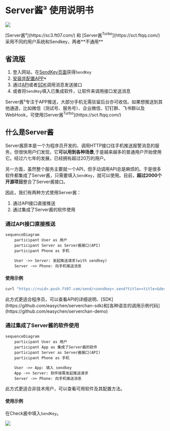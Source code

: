 
# Server酱³ 使用说明书

![](../../image/logo.144.png)

<Callout emoji="🎈">
[Server酱³](https://sc3.ft07.com/) 和 [Server酱<sup>Turbo</sup>](https://sct.ftqq.com/) 采用不同的用户系统和Sendkey，两者**不通用**
</Callout> 

## 省流版

1. 登入网站，在[SendKey页面](https://sc3.ft07.com/sendkey)获得`SendKey`
1. [安装并配置APP](/app/install)*
1. 通过[API](/server/api)或者[SDK](/server/sdk)调用消息发送接口
1. 或者将`SendKey`填入已集成软件，让软件来调用接口发送消息

<Callout type="info">
Server酱³专注于APP推送，大部分手机无需驻留后台亦可收信。如果想推送到其他通道，比如微信（测试号、服务号）、企业微信、钉钉群、飞书群以及WebHook，可使用[Server酱<sup>Turbo</sup>](https://sct.ftqq.com/)
</Callout>

## 什么是Server酱

Server酱原本是一个为程序员开发的、调用HTTP接口往手机推送报警消息的服务，但很快用户们发现，它**可以用到各种场景**,于是越来越多的普通用户开始使用它。经过六七年的发展，已经拥有超过20万的用户。

另一方面，虽然整个服务主要就一个API，但手动调用API总是麻烦的。于是很多软件都集成了Server酱，只需要填入`SendKey`，就可以使用。目前，**超过2000个开源项目**整合了Server酱接口。

因此，我们有两种方式使用Server酱：

1. 通过API接口直接推送
1. 通过集成了Server酱的软件使用

### 通过API接口直接推送
```mermaid
sequenceDiagram
    participant User as 用户
    participant Server as Server酱接口(API)
    participant Phone as 手机
    
    User ->> Server: 发起推送请求(with sendkey)
    Server ->> Phone: 向手机推送消息

```

#### 使用示例

```bash copy
curl "https://<uid>.push.ft07.com/send/<sendkey>.send?title=<title>&desp=<desp>"
```

<Callout type="info">
此方式更适合程序员，可以查看API的详细说明、[SDK](https://github.com/easychen/serverchan-sdk)和[各种语言的调用示例代码](https://github.com/easychen/serverchan-demo)
</Callout>



### 通过集成了Server酱的软件使用

```mermaid
sequenceDiagram
    participant User as 用户
    participant App as 集成了Server酱的软件
    participant Server as Server酱接口(API)
    participant Phone as 手机
    
    User ->> App: 填入 sendkey 
    App ->> Server: 软件按需发起推送请求
    Server ->> Phone: 向手机推送消息

```
<Callout type="info">
此方式更适合非技术用户，可以查看可用软件及其配置方法。
</Callout>

#### 使用示例

在Check酱中填入`SendKey`。

![](../../image/20241016114901.png)


